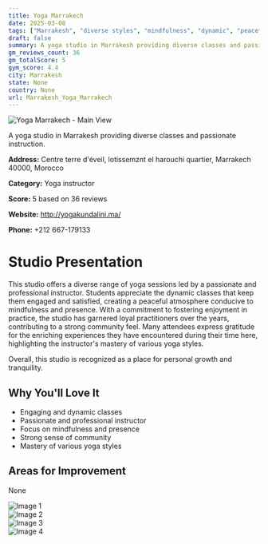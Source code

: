 ```yaml
---
title: Yoga Marrakech
date: 2025-03-08
tags: ["Marrakesh", "diverse styles", "mindfulness", "dynamic", "peaceful atmosphere", "community-focused", "Marrakesh"]  
draft: false
summary: A yoga studio in Marrakesh providing diverse classes and passionate instruction.
gm_reviews_count: 36
gm_totalScore: 5
gym_score: 4.4
city: Marrakesh
state: None
country: None
url: Marrakesh_Yoga_Marrakech
---
```


<div className="aspect-[16/9] relative my-8">
  <img 
    src="https://lh5.googleusercontent.com/p/AF1QipMNzO414tbVWi3UnuUHarUh2GsP0nVVtCpaKcp-=w1920-h1080-k-no"
    alt="Yoga Marrakech - Main View"
    className="object-cover absolute inset-0 w-full h-full rounded-lg"
  />
</div>

A yoga studio in Marrakesh providing diverse classes and passionate instruction.

**Address:** Centre terre d'éveil, lotissemznt el harouchi quartier, Marrakech 40000, Morocco

**Category:** Yoga instructor

**Score:** 5 based on 36 reviews

**Website:** http://yogakundalini.ma/

**Phone:** +212 667-179133

# Studio Presentation

This studio offers a diverse range of yoga sessions led by a passionate and professional instructor. Students appreciate the dynamic classes that keep them engaged and satisfied, creating a peaceful atmosphere conducive to mindfulness and presence. With a commitment to fostering enjoyment in practice, the studio has garnered loyal practitioners over the years, contributing to a strong community feel. Many attendees express gratitude for the enriching experiences they have encountered during their time here, highlighting the instructor's mastery of various yoga styles.

Overall, this studio is recognized as a place for personal growth and tranquility.

## Why You'll Love It

- Engaging and dynamic classes
- Passionate and professional instructor
- Focus on mindfulness and presence
- Strong sense of community
- Mastery of various yoga styles

## Areas for Improvement

None

<div className="grid grid-cols-1 xl:grid-cols-2 gap-4 my-8">
<div className="aspect-[4/3] relative"><img src="https://lh3.googleusercontent.com/p/AF1QipN9tlmt3hO-wx7loMIYD20umf_t9KwlyPnSu0xk=w1920-h1080-k-no" alt="Image 1" className="object-cover absolute inset-0 w-full h-full rounded-lg" /></div>
<div className="aspect-[4/3] relative"><img src="https://lh5.googleusercontent.com/p/AF1QipODjoQWMCFgvi0qq8YA45B7rd6ypRG80W2Dy-g2=w1920-h1080-k-no" alt="Image 2" className="object-cover absolute inset-0 w-full h-full rounded-lg" /></div>
<div className="aspect-[4/3] relative"><img src="https://lh5.googleusercontent.com/p/AF1QipPF85Fcym75dH8jk0jNSuj07VadQ3uMie09vBMq=w1920-h1080-k-no" alt="Image 3" className="object-cover absolute inset-0 w-full h-full rounded-lg" /></div>
<div className="aspect-[4/3] relative"><img src="https://lh5.googleusercontent.com/p/AF1QipNMXVe3fLvcRA_OeYJ5E4rfBEywEj5EJqJchV4F=w1920-h1080-k-no" alt="Image 4" className="object-cover absolute inset-0 w-full h-full rounded-lg" /></div>
</div>